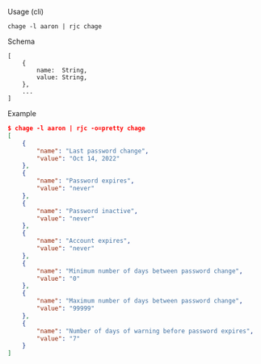 Usage (cli)

```
chage -l aaron | rjc chage
```

Schema

```
[
    {
        name:  String,
        value: String,
    },
    ...
]
```

Example

```json
$ chage -l aaron | rjc -o=pretty chage
[
    {
        "name": "Last password change",
        "value": "Oct 14, 2022"
    },
    {
        "name": "Password expires",
        "value": "never"
    },
    {
        "name": "Password inactive",
        "value": "never"
    },
    {
        "name": "Account expires",
        "value": "never"
    },
    {
        "name": "Minimum number of days between password change",
        "value": "0"
    },
    {
        "name": "Maximum number of days between password change",
        "value": "99999"
    },
    {
        "name": "Number of days of warning before password expires",
        "value": "7"
    }
]
```
